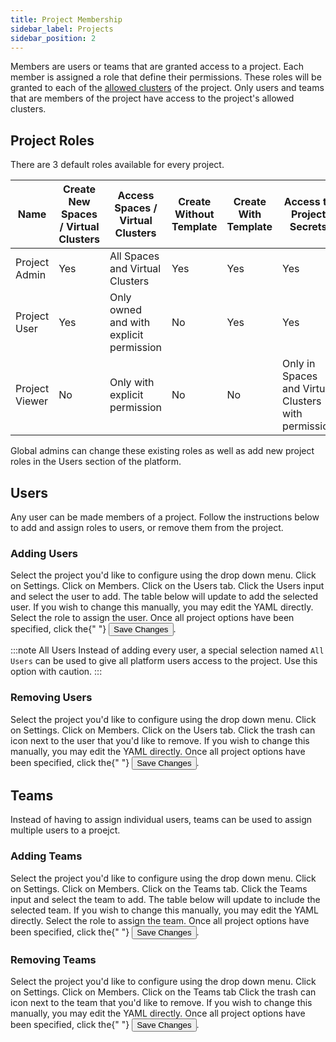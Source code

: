```yaml
---
title: Project Membership
sidebar_label: Projects
sidebar_position: 2
---
```



Members are users or teams that are granted access to a project. Each member is assigned a role that
define their permissions. These roles will be granted to each of the [allowed clusters](../../../projects/clusters.mdx) of the
project. Only users and teams that are members of the project have access to the project's
allowed clusters.

## Project Roles

There are 3 default roles available for every project.

| Name           | Create New Spaces / Virtual Clusters | Access Spaces / Virtual Clusters        | Create Without Template | Create With Template | Access to Project Secrets                           |
| -------------- | ------------------------------------ | --------------------------------------- | ----------------------- | -------------------- | --------------------------------------------------- |
| Project Admin  | Yes                                  | All Spaces and Virtual Clusters         | Yes                     | Yes                  | Yes                                                 |
| Project User   | Yes                                  | Only owned and with explicit permission | No                      | Yes                  | Yes                                                 |
| Project Viewer | No                                   | Only with explicit permission           | No                      | No                   | Only in Spaces and Virtual Clusters with permission |

Global admins can change these existing roles as well as add new project roles in the Users section of the platform.

## Users

Any user can be made members of a project. Follow the instructions below to add and assign roles to users, or
remove them from the project.

### Adding Users

<Flow id="project-add-user">
  <Step>
    Select the project you'd like to configure using the drop down menu. Click on <Label>Settings</Label>.
  </Step>
  <Step>
    Click on <NavStep>Members</NavStep>.
  </Step>
  <Step>
    Click on the <NavStep>Users</NavStep> tab.
  </Step>
  <Step>
    Click the <Label>Users</Label> input and select the user to add. The table
    below will update to add the selected user. If you wish to change this manually, you may edit the YAML directly.
  </Step>
  <Step>
    Select the role to assign the user.
  </Step>
  <Step>
    Once all project options have been specified, click the{" "}
    <Button>Save Changes</Button>.
  </Step>
</Flow>

:::note All Users
Instead of adding every user, a special selection named `All Users` can be used to give all platform users access to the project. Use this option with caution.
:::

### Removing Users

<Flow id="project-remove-user">
  <Step>
    Select the project you'd like to configure using the drop down menu. Click on <Label>Settings</Label>.
  </Step>
  <Step>
    Click on <NavStep>Members</NavStep>.
  </Step>
  <Step>
    Click on the <NavStep>Users</NavStep> tab.
  </Step>
  <Step>
    Click the trash can icon next to the user that you'd like to remove. If you wish to change this manually, you may edit the YAML directly.
  </Step>
  <Step>
    Once all project options have been specified, click the{" "}
    <Button>Save Changes</Button>.
  </Step>
</Flow>

## Teams

Instead of having to assign individual users, teams can be used to assign multiple users to a proejct.

### Adding Teams


<Flow id="project-add-team">
  <Step>
    Select the project you'd like to configure using the drop down menu. Click on <Label>Settings</Label>.
  </Step>
  <Step>
    Click on <NavStep>Members</NavStep>.
  </Step>
  <Step>
    Click on the <NavStep>Teams</NavStep> tab.
  </Step>
  <Step>
    Click the <Label>Teams</Label> input and select the team to add. The table
    below will update to include the selected team. If you wish to change this manually, you may edit the YAML directly.
  </Step>
  <Step>
    Select the role to assign the team.
  </Step>
  <Step>
    Once all project options have been specified, click the{" "}
    <Button>Save Changes</Button>.
  </Step>
</Flow>

### Removing Teams


<Flow id="project-remove-team">
  <Step>
    Select the project you'd like to configure using the drop down menu. Click on <Label>Settings</Label>.
  </Step>
  <Step>
    Click on <NavStep>Members</NavStep>.
  </Step>
  <Step>
    Click on the <NavStep>Teams</NavStep> tab
  </Step>
  <Step>
    Click the trash can icon next to the team that you'd like to remove. If you wish to change this manually, you may edit the YAML directly.
  </Step>
  <Step>
    Once all project options have been specified, click the{" "}
    <Button>Save Changes</Button>.
  </Step>
</Flow>
